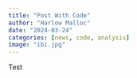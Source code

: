```yaml
---
title: "Post With Code"
author: "Harlow Malloc"
date: "2024-03-24"
categories: [news, code, analysis]
image: "ibi.jpg"
---
```


Test
